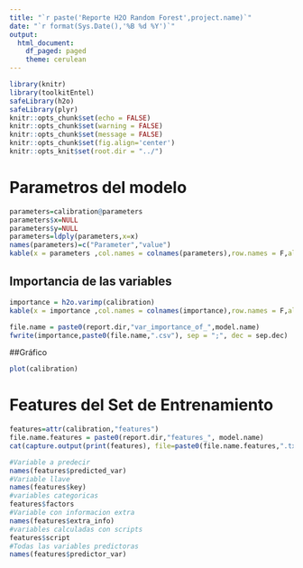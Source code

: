 ---
title: "`r paste('Reporte H2O Random Forest',project.name)`"
date: "`r format(Sys.Date(),'%B %d %Y')`"
output:
  html_document:
    df_paged: paged
    theme: cerulean
---


```{r setup,echo=FALSE,warning=FALSE,message=FALSE,include=FALSE}
library(knitr)
library(toolkitEntel)
safeLibrary(h2o)
safeLibrary(plyr)
knitr::opts_chunk$set(echo = FALSE)
knitr::opts_chunk$set(warning = FALSE)
knitr::opts_chunk$set(message = FALSE)
knitr::opts_chunk$set(fig.align='center')
knitr::opts_knit$set(root.dir = "../")

```

# Parametros del modelo

```{r }
parameters=calibration@parameters
parameters$x=NULL
parameters$y=NULL
parameters=ldply(parameters,x=x)
names(parameters)=c("Parameter","value")
kable(x = parameters ,col.names = colnames(parameters),row.names = F,align = c('l','l'))
```

## Importancia de las variables
```{r }
importance = h2o.varimp(calibration)
kable(x = importance ,col.names = colnames(importance),row.names = F,align = c('l','r','r','r'))
```

```{r, include = FALSE}

file.name = paste0(report.dir,"var_importance_of_",model.name)
fwrite(importance,paste0(file.name,".csv"), sep = ";", dec = sep.dec)
```

##Gráfico 
```{r }
plot(calibration)
```

# Features del Set de Entrenamiento 
```{r }
features=attr(calibration,"features")
file.name.features = paste0(report.dir,"features_", model.name)
cat(capture.output(print(features), file=paste0(file.name.features,".txt")))
```
```{r ,echo=TRUE}
#Variable a predecir
names(features$predicted_var)
#Variable llave
names(features$key)
#variables categoricas 
features$factors
#Variable con informacion extra
names(features$extra_info)
#variables calculadas con scripts
features$script
#Todas las variables predictoras 
names(features$predictor_var)

```



